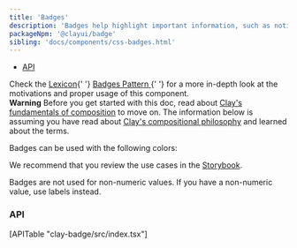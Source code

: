 ```yaml
---
title: 'Badges'
description: 'Badges help highlight important information, such as notifications or new and unread messages.'
packageNpm: '@clayui/badge'
sibling: 'docs/components/css-badges.html'
---
```



<div class="nav-toc-absolute">
<div class="nav-toc">

-   [API](#api)

</div>
</div>

<div class="clay-site-alert alert alert-info">
	Check the <a href="https://liferay.design/lexicon/">Lexicon</a>{' '}
	<a href="https://liferay.design/lexicon/core-components/badges/">
		Badges Pattern
	</a>{' '}
	for a more in-depth look at the motivations and proper usage of this
	component.
</div>

<div class="clay-site-alert alert alert-warning">
	<strong class="lead">Warning</strong>
	Before you get started with this doc, read about <a href="/foundations/composing.html" target="_blank">Clay's fundamentals of composition</a> to move on. The information below is assuming you have read about <a href="/foundations/composing.html" target="_blank">Clay's compositional philosophy</a> and learned about the terms.
</div>

Badges can be used with the following colors:

<Badge />

We recommend that you review the use cases in the <a href="https://storybook-clayui.netlify.com/?path=/story/claybadge--default">Storybook</a>.

<div class="clay-site-alert alert alert-warning">
	Badges are not used for non-numeric values. If you have a non-numeric value,
	use labels instead.
</div>

### API

<div>[APITable "clay-badge/src/index.tsx"]</div>
